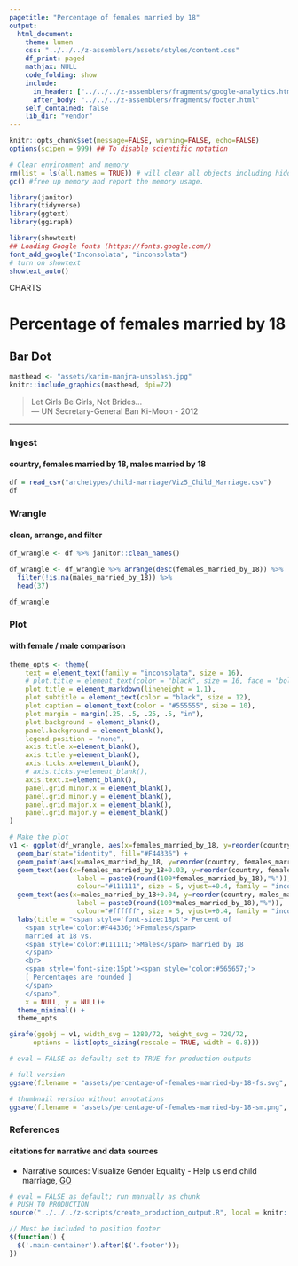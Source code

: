 ```yaml
---
pagetitle: "Percentage of females married by 18"
output:
  html_document:
    theme: lumen
    css: "../../../z-assemblers/assets/styles/content.css"
    df_print: paged
    mathjax: NULL
    code_folding: show
    include:
      in_header: ["../../../z-assemblers/fragments/google-analytics.html", "../../../z-assemblers/fragments/header.html"]
      after_body: "../../../z-assemblers/fragments/footer.html"
    self_contained: false
    lib_dir: "vendor"
---
```


```r

knitr::opts_chunk$set(message=FALSE, warning=FALSE, echo=FALSE)
options(scipen = 999) ## To disable scientific notation

# Clear environment and memory
rm(list = ls(all.names = TRUE)) # will clear all objects including hidden objects.
gc() #free up memory and report the memory usage.

library(janitor)
library(tidyverse)
library(ggtext)
library(ggiraph)

library(showtext)
## Loading Google fonts (https://fonts.google.com/)
font_add_google("Inconsolata", "inconsolata")
# turn on showtext
showtext_auto()

```

<div class="activity">
CHARTS
</div>

# Percentage of females married by 18
## Bar Dot

```r

masthead <- "assets/karim-manjra-unsplash.jpg"
knitr::include_graphics(masthead, dpi=72)

```

> Let Girls Be Girls, Not Brides...\
--- UN Secretary-General Ban Ki-Moon - 2012\

***

### Ingest
#### country, females married by 18, males married by 18

```r

df = read_csv("archetypes/child-marriage/Viz5_Child_Marriage.csv")
df

```

### Wrangle
#### clean, arrange, and filter


```r

df_wrangle <- df %>% janitor::clean_names()

df_wrangle <- df_wrangle %>% arrange(desc(females_married_by_18)) %>%
  filter(!is.na(males_married_by_18)) %>%
  head(37)

df_wrangle

```

### Plot
#### with female / male comparison

```r

theme_opts <- theme(
    text = element_text(family = "inconsolata", size = 16), 
    # plot.title = element_text(color = "black", size = 16, face = "bold"),
    plot.title = element_markdown(lineheight = 1.1),
    plot.subtitle = element_text(color = "black", size = 12),
    plot.caption = element_text(color = "#555555", size = 10),
    plot.margin = margin(.25, .5, .25, .5, "in"),
    plot.background = element_blank(),
    panel.background = element_blank(),
    legend.position = "none",
    axis.title.x=element_blank(),
    axis.title.y=element_blank(),
    axis.ticks.x=element_blank(),
    # axis.ticks.y=element_blank(),
    axis.text.x=element_blank(),
    panel.grid.minor.x = element_blank(),
    panel.grid.minor.y = element_blank(),
    panel.grid.major.x = element_blank(),
    panel.grid.major.y = element_blank()
)

# Make the plot
v1 <- ggplot(df_wrangle, aes(x=females_married_by_18, y=reorder(country, females_married_by_18))) + 
  geom_bar(stat="identity", fill="#F44336") +
  geom_point(aes(x=males_married_by_18, y=reorder(country, females_married_by_18)), shape = 21, fill="#111111", colour="#ffffff", size = 4) +
  geom_text(aes(x=females_married_by_18+0.03, y=reorder(country, females_married_by_18),
                 label = paste0(round(100*females_married_by_18),"%")),
                 colour="#111111", size = 5, vjust=+0.4, family = "inconsolata") +
  geom_text(aes(x=males_married_by_18+0.04, y=reorder(country, males_married_by_18),
                 label = paste0(round(100*males_married_by_18),"%")),
                 colour="#ffffff", size = 5, vjust=+0.4, family = "inconsolata") +
  labs(title = "<span style='font-size:18pt'> Percent of
    <span style='color:#F44336;'>Females</span> 
    married at 18 vs. 
    <span style='color:#111111;'>Males</span> married by 18
    </span>
    <br>
    <span style='font-size:15pt'><span style='color:#565657;'>
    [ Percentages are rounded ]
    </span>
    </span>",
    x = NULL, y = NULL)+
  theme_minimal() +
  theme_opts

girafe(ggobj = v1, width_svg = 1280/72, height_svg = 720/72,
      options = list(opts_sizing(rescale = TRUE, width = 0.8)))

```


```r

# eval = FALSE as default; set to TRUE for production outputs

# full version
ggsave(filename = "assets/percentage-of-females-married-by-18-fs.svg", plot = v1, width=1280/72, height=720/72)

# thumbnail version without annotations
ggsave(filename = "assets/percentage-of-females-married-by-18-sm.png", plot = v1, width=4, height=2.25)

```

### References
#### citations for narrative and data sources

* Narrative sources: Visualize Gender Equality - Help us end child marriage, [GO](https://media.data.world/1o2xvmj7TLCDfJPErISo_Child%20Marriage%20Dasbboard.png){target="_blank"}


```r

# eval = FALSE as default; run manually as chunk
# PUSH TO PRODUCTION
source("../../../z-scripts/create_production_output.R", local = knitr::knit_global())

```


```js

// Must be included to position footer
$(function() {
  $('.main-container').after($('.footer'));
})

```

